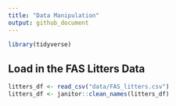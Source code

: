 ```yaml
---
title: "Data Manipulation"
output: github_document
---
```


```r
library(tidyverse)
```

## Load in the FAS Litters Data

```r
litters_df <- read_csv("data/FAS_litters.csv")
litters_df <- janitor::clean_names(litters_df)
```


